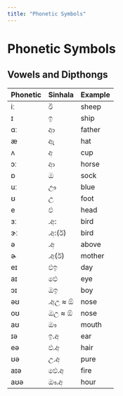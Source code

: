 ```yaml
---
title: "Phonetic Symbols"
---
```


# Phonetic Symbols

## Vowels and Dipthongs

| Phonetic                              | Sinhala | Example                               |
| ------------------------------------- | ------- | ------------------------------------- |
| <span className="text-2xl">iː</span>  | ඊ       | sh<span class="underline">ee</span>p  |
| <span className="text-2xl">ɪ</span>   | ඉ       | sh<span class="underline">i</span>p   |
| <span className="text-2xl">ɑː</span>  | ආ       | f<span class="underline">a</span>ther |
| <span className="text-2xl">æ</span>   | ඇ       | h<span class="underline">a</span>t    |
| <span className="text-2xl">ʌ</span>   | අ       | c<span class="underline">u</span>p    |
| <span className="text-2xl">ɔː</span>  | ආ       | h<span class="underline">o</span>rse  |
| <span className="text-2xl">ɒ</span>   | ඔ       | s<span class="underline">o</span>ck   |
| <span className="text-2xl">uː</span>  | ඌ       | bl<span class="underline">ue</span>   |
| <span className="text-2xl">ʊ</span>   | උ       | f<span class="underline">oo</span>t   |
| <span className="text-2xl">e</span>   | එ       | h<span class="underline">e</span>ad   |
| <span className="text-2xl">ɜː</span>  | .අ:     | b<span class="underline">ird</span>   |
| <span className="text-2xl">ɝː</span>  | .අ:(ර්) | b<span class="underline">ird</span>   |
| <span className="text-2xl">ə</span>   | .අ      | ab<span class="underline">ove</span>  |
| <span className="text-2xl">ɚ</span>   | .අ(ර්)  | m<span class="underline">othe</span>r |
| <span className="text-2xl">eɪ</span>  | එඉ      | d<span class="underline">ay</span>    |
| <span className="text-2xl">aɪ</span>  | ඓ       | <span class="underline">eye</span>    |
| <span className="text-2xl">ɔɪ</span>  | ඔඉ      | b<span class="underline">oy</span>    |
| <span className="text-2xl">əʊ</span>  | .අඋ ≈ ඕ | n<span class="underline">o</span>se   |
| <span className="text-2xl">oʊ</span>  | ඔඋ ≈ ඕ  | n<span class="underline">o</span>se   |
| <span className="text-2xl">aʊ</span>  | ඖ       | m<span class="underline">ou</span>th  |
| <span className="text-2xl">ɪə</span>  | ඉ.අ     | <span class="underline">ear</span>    |
| <span className="text-2xl">eə</span>  | එ.අ     | h<span class="underline">air</span>   |
| <span className="text-2xl">ʊə</span>  | උ.අ     | p<span class="underline">ure</span>   |
| <span className="text-2xl">aɪə</span> | ඓ.අ     | f<span class="underline">ire</span>   |
| <span className="text-2xl">aʊə</span> | ඖ.අ     | h<span class="underline">our</span>   |
